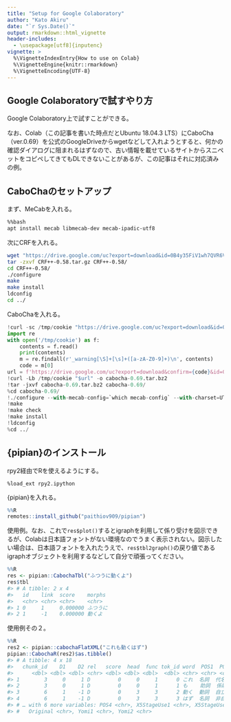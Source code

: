 ```yaml
---
title: "Setup for Google Colaboratory"
author: "Kato Akiru"
date: "`r Sys.Date()`"
output: rmarkdown::html_vignette
header-includes:
  - \usepackage[utf8]{inputenc}
vignette: >
  %\VignetteIndexEntry{How to use on Colab}
  %\VignetteEngine{knitr::rmarkdown}
  %\VignetteEncoding{UTF-8}
---
```


## Google Colaboratoryで試すやり方

Google Colaboratory上で試すことができる。

なお、Colab（この記事を書いた時点だとUbuntu 18.04.3 LTS）にCaboCha（ver.0.69）を公式のGoogleDriveからwgetなどして入れようとすると、何かの確認ダイアログに阻まれるはずなので、古い情報を載せているサイトからスニペットをコピペしてきてもDLできないことがあるが、この記事はそれに対応済みの例。

## CaboChaのセットアップ

まず、MeCabを入れる。

``` bash
%%bash
apt install mecab libmecab-dev mecab-ipadic-utf8
```

次にCRFを入れる。

``` bash
wget "https://drive.google.com/uc?export=download&id=0B4y35FiV1wh7QVR6VXJ5dWExSTQ" -O CRF++-0.58.tar.gz
tar -zxvf CRF++-0.58.tar.gz CRF++-0.58/
cd CRF++-0.58/
./configure
make
make install
ldconfig
cd ../
```

CaboChaを入れる。

``` py
!curl -sc /tmp/cookie "https://drive.google.com/uc?export=download&id=0B4y35FiV1wh7SDd1Q1dUQkZQaUU" > /dev/null
import re
with open('/tmp/cookie') as f:
    contents = f.read()
    print(contents)
    m = re.findall(r'_warning[\S]+[\s]+([a-zA-Z0-9]+)\n', contents)
    code = m[0]
url = f'https://drive.google.com/uc?export=download&confirm={code}&id=0B4y35FiV1wh7SDd1Q1dUQkZQaUU'
!curl -Lb /tmp/cookie "$url" -o cabocha-0.69.tar.bz2
!tar -jxvf cabocha-0.69.tar.bz2 cabocha-0.69/
%cd cabocha-0.69/
!./configure --with-mecab-config=`which mecab-config` --with-charset=UTF8
!make
!make check
!make install
!ldconfig
%cd ../
```

## {pipian}のインストール

rpy2経由でRを使えるようにする。

```
%load_ext rpy2.ipython
```

{pipian}を入れる。

``` r
%%R
remotes::install_github("paithiov909/pipian")
```

使用例。なお、これで`res$plot()`するとigraphを利用して係り受けを図示できるが、Colabは日本語フォントがない環境なのでうまく表示されない。図示したい場合は、日本語フォントを入れたうえで、`res$tbl2graph()`の戻り値であるigraphオブジェクトを利用するなどして自分で頑張ってください。

``` r
%%R
res <- pipian::CabochaTbl("ふつうに動くよ")
res$tbl
#> # A tibble: 2 x 4
#>   id    link  score    morphs  
#>   <chr> <chr> <chr>    <chr>   
#> 1 0     1     0.000000 ふつうに
#> 2 1     -1    0.000000 動くよ  
```

使用例その２。

``` r
%%R
res2 <- pipian::cabochaFlatXML("これも動くはず")
pipian::CabochaR(res2)$as.tibble()
#> # A tibble: 4 x 18
#>   chunk_id    D1    D2 rel   score  head  func tok_id word  POS1  POS2  POS3 
#>      <dbl> <dbl> <dbl> <chr> <dbl> <dbl> <dbl>  <dbl> <chr> <chr> <chr> <chr>
#> 1        3     0     1 D         0     0     1      0 これ  名詞  代名詞… 一般 
#> 2        3     0     1 D         0     0     1      1 も    助詞  係助詞… *    
#> 3        6     1    -1 D         0     3     3      2 動く  動詞  自立  *    
#> 4        6     1    -1 D         0     3     3      3 はず  名詞  非自立… 一般 
#> # … with 6 more variables: POS4 <chr>, X5StageUse1 <chr>, X5StageUse2 <chr>,
#> #   Original <chr>, Yomi1 <chr>, Yomi2 <chr>
```

